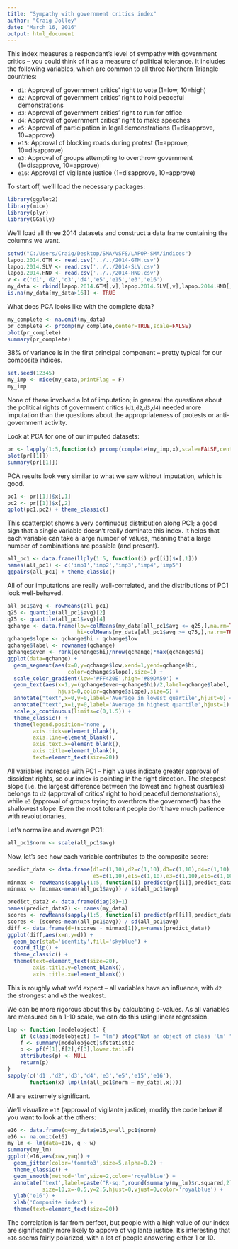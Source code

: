 ```yaml
---
title: "Sympathy with government critics index"
author: "Craig Jolley"
date: "March 16, 2016"
output: html_document
---
```


This index measures a respondant's level of sympathy with government critics -- you could think of it as a measure of political tolerance. It includes the following variables, which are common to all three Northern Triangle countries:

- `d1`: Approval of government critics' right to vote (1=low, 10=high)
- `d2`: Approval of government critics' right to hold peaceful demonstrations
- `d3`: Approval of government critics' right to run for office
- `d4`: Approval of government critics' right to make speeches
- `e5`: Approval of participation in legal demonstrations (1=disapprove, 10=approve)
- `e15`: Approval of blocking roads during protest (1=approve, 10=disapprove)
- `e3`: Approval of groups attempting to overthrow government (1=disapprove, 10=approve)
- `e16`: Approval of vigilante justice (1=disapprove, 10=approve)

To start off, we'll load the necessary packages:

```r
library(ggplot2)
library(mice)
library(plyr) 
library(GGally) 
```

We'll load all three 2014 datasets and construct a data frame containing the columns we want.

```r
setwd("C:/Users/Craig/Desktop/SMA/VSFS/LAPOP-SMA/indices")
lapop.2014.GTM <- read.csv('../../2014-GTM.csv')
lapop.2014.SLV <- read.csv('../../2014-SLV.csv')
lapop.2014.HND <- read.csv('../../2014-HND.csv')
v <- c('d1','d2','d3','d4','e5','e15','e3','e16')
my_data <- rbind(lapop.2014.GTM[,v],lapop.2014.SLV[,v],lapop.2014.HND[,v])
is.na(my_data[my_data>16]) <- TRUE
```

What does PCA looks like with the complete data?

```r
my_complete <- na.omit(my_data)
pr_complete <- prcomp(my_complete,center=TRUE,scale=FALSE)
plot(pr_complete)
summary(pr_complete)
```

38% of variance is in the first principal component -- pretty typical for our composite indices.

```r
set.seed(12345)
my_imp <- mice(my_data,printFlag = F) 
my_imp
```

None of these involved a lot of imputation; in general the questions about the political rights of government critics (`d1`,`d2`,`d3`,`d4`) needed more imputation than the questions about the appropriateness of protests or anti-government activity. 

Look at PCA for one of our imputed datasets:

```r
pr <- lapply(1:5,function(x) prcomp(complete(my_imp,x),scale=FALSE,center=TRUE))
plot(pr[[1]])
summary(pr[[1]])
```

PCA results look very similar to what we saw without imputation, which is good.

```r
pc1 <- pr[[1]]$x[,1]
pc2 <- pr[[1]]$x[,2]
qplot(pc1,pc2) + theme_classic()
```

This scatterplot shows a very continuous distribution along PC1; a good sign that a single variable doesn't really dominate this index. It helps that each variable can take a large number of values, meaning that a large number of combinations are possible (and present).

```r
all_pc1 <- data.frame(llply(1:5, function(i) pr[[i]]$x[,1]))
names(all_pc1) <- c('imp1','imp2','imp3','imp4','imp5')
ggpairs(all_pc1) + theme_classic()
```

All of our imputations are really well-correlated, and the distributions of PC1 look well-behaved.

```r
all_pc1$avg <- rowMeans(all_pc1)
q25 <- quantile(all_pc1$avg)[2]
q75 <- quantile(all_pc1$avg)[4]
qchange <- data.frame(low=colMeans(my_data[all_pc1$avg <= q25,],na.rm=TRUE),
                      hi=colMeans(my_data[all_pc1$avg >= q75,],na.rm=TRUE))
qchange$slope <- qchange$hi - qchange$low
qchange$label <- rownames(qchange)
qchange$even <- rank(qchange$hi)/nrow(qchange)*max(qchange$hi)
ggplot(data=qchange) +
  geom_segment(aes(x=0,y=qchange$low,xend=1,yend=qchange$hi,
                   color=qchange$slope),size=1) +
  scale_color_gradient(low='#FF420E',high='#89DA59') +
  geom_text(aes(x=1,y=(qchange$even+qchange$hi)/2,label=qchange$label,
                hjust=0,color=qchange$slope),size=5) +
  annotate("text",x=0,y=0,label='Average in lowest quartile',hjust=0) +
  annotate("text",x=1,y=0,label='Average in highest quartile',hjust=1) +
  scale_x_continuous(limits=c(0,1.5)) +
  theme_classic() +
  theme(legend.position='none',
        axis.ticks=element_blank(),
        axis.line=element_blank(),
        axis.text.x=element_blank(),
        axis.title=element_blank(),
        text=element_text(size=20))
```

All variables increase with PC1 -- high values indicate greater approval of dissident rights, so our index is pointing in the right direction. The steepest slope (i.e. the largest difference between the lowest and highest quartiles) belongs to `d2` (approval of critics' right to hold peaceful demonstrations), while `e3` (approval of groups trying to overthrow the government) has the shallowest slope. Even the most tolerant people don't have much patience with revolutionaries.

Let's normalize and average PC1:

```r
all_pc1$norm <- scale(all_pc1$avg)
```

Now, let's see how each variable contributes to the composite score:

```r
predict_data <- data.frame(d1=c(1,10),d2=c(1,10),d3=c(1,10),d4=c(1,10),
                           e5=c(1,10),e15=c(1,10),e3=c(1,10),e16=c(1,10))
minmax <- rowMeans(sapply(1:5, function(i) predict(pr[[i]],predict_data)[,1]))
minmax <- (minmax-mean(all_pc1$avg)) / sd(all_pc1$avg)

predict_data2 <- data.frame(diag(8)+1)
names(predict_data2) <- names(my_data)
scores <- rowMeans(sapply(1:5, function(i) predict(pr[[i]],predict_data2)[,1]))
scores <- (scores-mean(all_pc1$avg)) / sd(all_pc1$avg)
diff <- data.frame(d=(scores - minmax[1]),n=names(predict_data))
ggplot(diff,aes(x=n,y=d)) +
  geom_bar(stat='identity',fill='skyblue') +
  coord_flip() +
  theme_classic() +
  theme(text=element_text(size=20),
        axis.title.y=element_blank(),
        axis.title.x=element_blank())
```

This is roughly what we'd expect -- all variables have an influence, with `d2` the strongest and `e3` the weakest.

We can be more rigorous about this by calculating p-values. As all variables are measured on a 1-10 scale, we can do this using linear regression.

```r
lmp <- function (modelobject) {
    if (class(modelobject) != "lm") stop("Not an object of class 'lm' ")
    f <- summary(modelobject)$fstatistic
    p <- pf(f[1],f[2],f[3],lower.tail=F)
    attributes(p) <- NULL
    return(p)
}
sapply(c('d1','d2','d3','d4','e3','e5','e15','e16'),
       function(x) lmp(lm(all_pc1$norm ~ my_data[,x])))
```

All are extremely significant.

We'll visualize `e16` (approval of vigilante justice); modify the code below if you want to look at the others:

```r
e16 <- data.frame(q=my_data$e16,w=all_pc1$norm)
e16 <- na.omit(e16)
my_lm <- lm(data=e16, q ~ w)
summary(my_lm)
ggplot(e16,aes(x=w,y=q)) +
  geom_jitter(color='tomato3',size=5,alpha=0.2) +
  theme_classic() +
  geom_smooth(method='lm',size=2,color='royalblue') +
  annotate('text',label=paste("R-sq:",round(summary(my_lm)$r.squared,2)),  
           size=10,x=-0.5,y=2.5,hjust=0,vjust=0,color='royalblue') +
  ylab('e16') +
  xlab('Composite index') +
  theme(text=element_text(size=20)) 
```

The correlation is far from perfect, but people with a high value of our index are significantly more likely to appove of vigilante justice. It's interesting that `e16` seems fairly polarized, with a lot of people answering either 1 or 10.